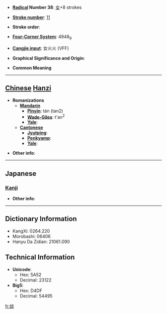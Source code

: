 * '''[[Wiktionary:Chinese radical index| Radical]] Number 38''': [[Wiktionary:Chinese radical index 女|女]]+8 strokes

* '''[[Wiktionary:Chinese total strokes index|Stroke number]]''': [[Wiktionary:Chinese total strokes index 11|11]]

* '''Stroke order''': 

* '''[[Wiktionary:Chinese four corner index|Four-Corner System]]''': 4948<sub>9</sub>

* '''[[Wiktionary:Chinese Cangjie index|Cangjie input]]''': 女火火 (VFF)

* '''Graphical Significance and Origin''': 

* '''Common Meaning'''

----

== [[Chinese]] [[Hanzi]] ==

* '''Romanizations'''
** '''[[Mandarin]]'''
*** '''[[Pinyin]]''': tán (tan2)
*** '''[[Wade-Giles]]''': t'an<sup>2</sup>
*** '''[[Yale]]''': 
** '''[[Cantonese]]'''
*** '''[[Jyutping]]''':
*** '''[[Penkyamp]]''': 
*** '''[[Yale]]''': 

* '''Other info''': 

----

==Japanese==
===[[Kanji]]===
{{kanji|on readings=[[たん]] (tan), [[だん]] (dan)|kun readings=}}

* '''Other info''':  

----

== Dictionary Information ==

* KangXi: 0264.220
* Morobashi: 06406
* Hanyu Da Zidian: 21061.090

== Technical Information ==

* '''Unicode''':
** Hex: 5A52
** Decimal: 23122
* '''Big5''':
** Hex: D4DF
** Decimal: 54495

[[fr:婒]]